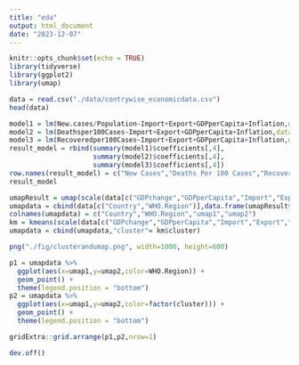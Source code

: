 ```yaml
---
title: "eda"
output: html_document
date: "2023-12-07"
---
```


```r
knitr::opts_chunk$set(echo = TRUE)
library(tidyverse)
library(ggplot2)
library(umap)
```

```r
data = read.csv("./data/contrywise_economicdata.csv")
head(data)
```

```r
model1 = lm(New.cases/Population~Import+Export+GDPperCapita+Inflation,data=data)
model2 = lm(Deathsper100Cases~Import+Export+GDPperCapita+Inflation,data=data)
model3 = lm(Recoveredper100Cases~Import+Export+GDPperCapita+Inflation,data=data)
result_model = rbind(summary(model1)$coefficients[,4],
                     summary(model2)$coefficients[,4],
                     summary(model3)$coefficients[,4])
row.names(result_model) = c("New Cases","Deaths Per 100 Cases","Recovered per 100 Cases")
result_model
```

```r
umapResult = umap(scale(data[c("GDPchange","GDPperCapita","Import","Export","Population")]))
umapdata = cbind(data[c("Country","WHO.Region")],data.frame(umapResult$layout))
colnames(umapdata) = c("Country","WHO.Region","umap1","umap2")
km = kmeans(scale(data[c("GDPchange","GDPperCapita","Import","Export","Population")]),6)
umapdata = cbind(umapdata,"cluster"= km$cluster)

```

```r
png("./fig/clusterandumap.png", width=1000, height=600)

p1 = umapdata %>%
  ggplot(aes(x=umap1,y=umap2,color=WHO.Region)) +
  geom_point() +
  theme(legend.position = "bottom")
p2 = umapdata %>%
  ggplot(aes(x=umap1,y=umap2,color=factor(cluster))) +
  geom_point() +
  theme(legend.position = "bottom")

gridExtra::grid.arrange(p1,p2,nrow=1)

dev.off()
```
